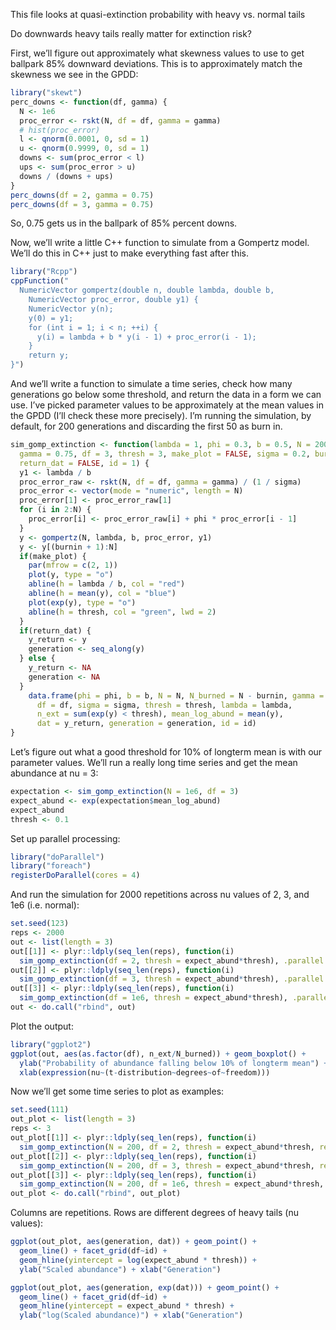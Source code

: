 This file looks at quasi-extinction probability with heavy vs. normal tails

Do downwards heavy tails really matter for extinction risk?

First, we'll figure out approximately what skewness values to use to get ballpark 85% downward deviations. This is to approximately match the skewness we see in the GPDD:

```r
library("skewt")
perc_downs <- function(df, gamma) {
  N <- 1e6
  proc_error <- rskt(N, df = df, gamma = gamma)
  # hist(proc_error)
  l <- qnorm(0.0001, 0, sd = 1)
  u <- qnorm(0.9999, 0, sd = 1)
  downs <- sum(proc_error < l)
  ups <- sum(proc_error > u)
  downs / (downs + ups)
}
perc_downs(df = 2, gamma = 0.75)
perc_downs(df = 3, gamma = 0.75)
```

So, 0.75 gets us in the ballpark of 85% percent downs.

Now, we'll write a little C++ function to simulate from a Gompertz model. We'll do this in C++ just to make everything fast after this.

```r
library("Rcpp")
cppFunction("
  NumericVector gompertz(double n, double lambda, double b,
    NumericVector proc_error, double y1) {
    NumericVector y(n);
    y(0) = y1;
    for (int i = 1; i < n; ++i) {
      y(i) = lambda + b * y(i - 1) + proc_error(i - 1);
    }
    return y;
}")
```

And we'll write a function to simulate a time series, check how many generations go below some threshold, and return the data in a form we can use. I've picked parameter values to be approximately at the mean values in the GPDD (I'll check these more precisely). I'm running the simulation, by default, for 200 generations and discarding the first 50 as burn in.

```r
sim_gomp_extinction <- function(lambda = 1, phi = 0.3, b = 0.5, N = 200,
  gamma = 0.75, df = 3, thresh = 3, make_plot = FALSE, sigma = 0.2, burnin = 50,
  return_dat = FALSE, id = 1) {
  y1 <- lambda / b
  proc_error_raw <- rskt(N, df = df, gamma = gamma) / (1 / sigma)
  proc_error <- vector(mode = "numeric", length = N)
  proc_error[1] <- proc_error_raw[1]
  for (i in 2:N) {
    proc_error[i] <- proc_error_raw[i] + phi * proc_error[i - 1]
  }
  y <- gompertz(N, lambda, b, proc_error, y1)
  y <- y[(burnin + 1):N]
  if(make_plot) {
    par(mfrow = c(2, 1))
    plot(y, type = "o")
    abline(h = lambda / b, col = "red")
    abline(h = mean(y), col = "blue")
    plot(exp(y), type = "o")
    abline(h = thresh, col = "green", lwd = 2)
  }
  if(return_dat) {
    y_return <- y
    generation <- seq_along(y)
  } else {
    y_return <- NA
    generation <- NA
  }
    data.frame(phi = phi, b = b, N = N, N_burned = N - burnin, gamma = gamma,
      df = df, sigma = sigma, thresh = thresh, lambda = lambda,
      n_ext = sum(exp(y) < thresh), mean_log_abund = mean(y),
      dat = y_return, generation = generation, id = id)
}
```

Let's figure out what a good threshold for 10% of longterm mean is with our parameter values. We'll run a really long time series and get the mean abundance at nu = 3:

```r
expectation <- sim_gomp_extinction(N = 1e6, df = 3)
expect_abund <- exp(expectation$mean_log_abund)
expect_abund
thresh <- 0.1
```

Set up parallel processing:

```r
library("doParallel")
library("foreach")
registerDoParallel(cores = 4)
```

And run the simulation for 2000 repetitions across nu values of 2, 3, and 1e6 (i.e. normal):

```r
set.seed(123)
reps <- 2000
out <- list(length = 3)
out[[1]] <- plyr::ldply(seq_len(reps), function(i)
  sim_gomp_extinction(df = 2, thresh = expect_abund*thresh), .parallel = TRUE)
out[[2]] <- plyr::ldply(seq_len(reps), function(i)
  sim_gomp_extinction(df = 3, thresh = expect_abund*thresh), .parallel = TRUE)
out[[3]] <- plyr::ldply(seq_len(reps), function(i)
  sim_gomp_extinction(df = 1e6, thresh = expect_abund*thresh), .parallel = TRUE)
out <- do.call("rbind", out)
```

Plot the output:

```r
library("ggplot2")
ggplot(out, aes(as.factor(df), n_ext/N_burned)) + geom_boxplot() +
  ylab("Probability of abundance falling below 10% of longterm mean") +
  xlab(expression(nu~(t-distribution~degrees~of~freedom)))
```

Now we'll get some time series to plot as examples:

```r
set.seed(111)
out_plot <- list(length = 3)
reps <- 3
out_plot[[1]] <- plyr::ldply(seq_len(reps), function(i)
  sim_gomp_extinction(N = 200, df = 2, thresh = expect_abund*thresh, return_dat = TRUE, id = i))
out_plot[[2]] <- plyr::ldply(seq_len(reps), function(i)
  sim_gomp_extinction(N = 200, df = 3, thresh = expect_abund*thresh, return_dat = TRUE, id = i))
out_plot[[3]] <- plyr::ldply(seq_len(reps), function(i)
  sim_gomp_extinction(N = 200, df = 1e6, thresh = expect_abund*thresh, return_dat = TRUE, id = i))
out_plot <- do.call("rbind", out_plot)
```

Columns are repetitions. Rows are different degrees of heavy tails (nu values):

```r
ggplot(out_plot, aes(generation, dat)) + geom_point() + 
  geom_line() + facet_grid(df~id) +
  geom_hline(yintercept = log(expect_abund * thresh)) + 
  ylab("Scaled abundance") + xlab("Generation")

ggplot(out_plot, aes(generation, exp(dat))) + geom_point() + 
  geom_line() + facet_grid(df~id) +
  geom_hline(yintercept = expect_abund * thresh) + 
  ylab("log(Scaled abundance)") + xlab("Generation")
```

